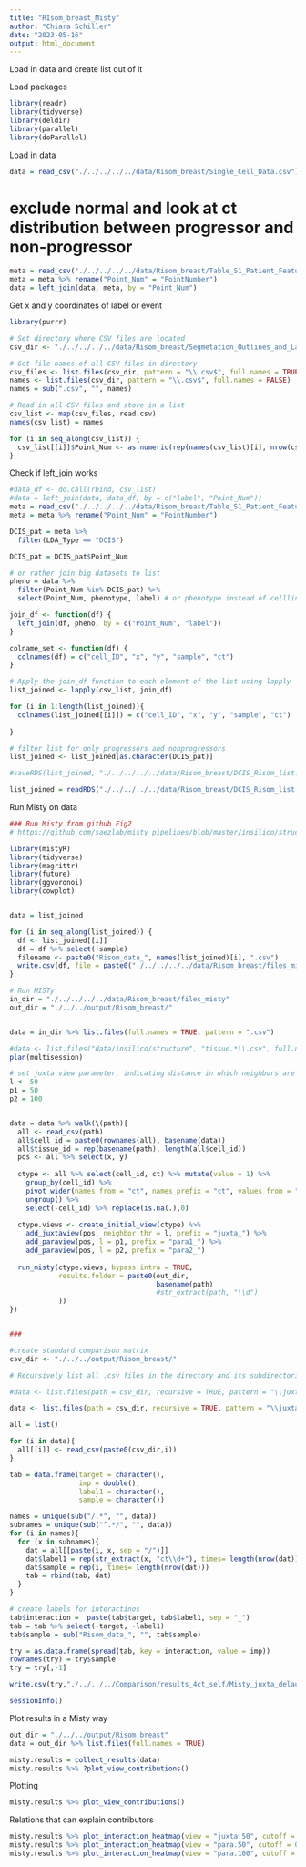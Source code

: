 ```yaml
---
title: "RIsom_breast_Misty"
author: "Chiara Schiller"
date: "2023-05-16"
output: html_document
---
```

Load in data and create list out of it

Load packages
```r
library(readr)
library(tidyverse)
library(deldir)
library(parallel)
library(doParallel)
```

Load in data
```r
data = read_csv("./../../../../data/Risom_breast/Single_Cell_Data.csv")
```
# exclude normal and look at ct distribution between progressor and non-progressor

```r
meta = read_csv("./../../../../data/Risom_breast/Table_S1_Patient_Feature_Table.csv")
meta = meta %>% rename("Point_Num" = "PointNumber")
data = left_join(data, meta, by = "Point_Num")

```
Get x and y coordinates of label or event
```r
library(purrr)

# Set directory where CSV files are located
csv_dir <- "./../../../../data/Risom_breast/Segmetation_Outlines_and_Labels_Mendeley/"

# Get file names of all CSV files in directory
csv_files <- list.files(csv_dir, pattern = "\\.csv$", full.names = TRUE)
names <- list.files(csv_dir, pattern = "\\.csv$", full.names = FALSE)
names = sub(".csv", "", names)

# Read in all CSV files and store in a list
csv_list <- map(csv_files, read.csv)
names(csv_list) = names

for (i in seq_along(csv_list)) {
  csv_list[[i]]$Point_Num <- as.numeric(rep(names(csv_list)[i], nrow(csv_list[[i]])))
}
```


Check if left_join works
```r
#data_df <- do.call(rbind, csv_list)
#data = left_join(data, data_df, by = c("label", "Point_Num"))
meta = read_csv("./../../../../data/Risom_breast/Table_S1_Patient_Feature_Table.csv")
meta = meta %>% rename("Point_Num" = "PointNumber")

DCIS_pat = meta %>% 
  filter(LDA_Type == "DCIS")

DCIS_pat = DCIS_pat$Point_Num

# or rather join big datasets to list
pheno = data %>% 
  filter(Point_Num %in% DCIS_pat) %>%
  select(Point_Num, phenotype, label) # or phenotype instead of celllineage

join_df <- function(df) {
  left_join(df, pheno, by = c("Point_Num", "label"))
}

colname_set <- function(df) {
  colnames(df) = c("cell_ID", "x", "y", "sample", "ct")
}

# Apply the join_df function to each element of the list using lapply
list_joined <- lapply(csv_list, join_df)

for (i in 1:length(list_joined)){
  colnames(list_joined[[i]]) = c("cell_ID", "x", "y", "sample", "ct")
  
}

# filter list for only progressors and nonprogressors
list_joined <- list_joined[as.character(DCIS_pat)]

#saveRDS(list_joined, "./../../../../data/Risom_breast/DCIS_Risom_list.rds")

list_joined = readRDS("./../../../../data/Risom_breast/DCIS_Risom_list.rds")
```



Run Misty on data
```r
### Run Misty from github Fig2
# https://github.com/saezlab/misty_pipelines/blob/master/insilico/structure_pipeline.R

library(mistyR)
library(tidyverse)
library(magrittr)
library(future)
library(ggvoronoi)
library(cowplot)


data = list_joined

for (i in seq_along(list_joined)) {
  df <- list_joined[[i]]
  df = df %>% select(!sample)
  filename <- paste0("Risom_data_", names(list_joined)[i], ".csv")
  write.csv(df, file = paste0("./../../../../data/Risom_breast/files_misty/", filename), row.names = TRUE)
}
```


```r
# Run MISTy
in_dir = "./../../../../data/Risom_breast/files_misty"
out_dir = "./../../output/Risom_breast/"


data = in_dir %>% list.files(full.names = TRUE, pattern = ".csv")

#data <- list.files("data/insilico/structure", "tissue.*\\.csv", full.names = TRUE)
plan(multisession)

# set juxta view parameter, indicating distance in which neighbors are still seen as neighbors
l <- 50
p1 = 50
p2 = 100


data = data %>% walk(\(path){
  all <- read_csv(path)
  all$cell_id = paste0(rownames(all), basename(data))
  all$tissue_id = rep(basename(path), length(all$cell_id))
  pos <- all %>% select(x, y)
  
  ctype <- all %>% select(cell_id, ct) %>% mutate(value = 1) %>%
    group_by(cell_id) %>%
    pivot_wider(names_from = "ct", names_prefix = "ct", values_from = "value") %>%
    ungroup() %>%
    select(-cell_id) %>% replace(is.na(.),0)
  
  ctype.views <- create_initial_view(ctype) %>%
    add_juxtaview(pos, neighbor.thr = l, prefix = "juxta_") %>%
    add_paraview(pos, l = p1, prefix = "para1_") %>%
    add_paraview(pos, l = p2, prefix = "para2_")
  
  run_misty(ctype.views, bypass.intra = TRUE,
            results.folder = paste0(out_dir, 
                                    basename(path)
                                    #str_extract(path, "\\d")
            ))
})


###

#create standard comparison matrix
csv_dir <- "./../../output/Risom_breast/"

# Recursively list all .csv files in the directory and its subdirectories

#data <- list.files(path = csv_dir, recursive = TRUE, pattern = "\\juxta.30.txt$")

data <- list.files(path = csv_dir, recursive = TRUE, pattern = "\\juxta.50.txt$")

all = list()

for (i in data){
  all[[i]] <- read_csv(paste0(csv_dir,i))
}

tab = data.frame(target = character(),
                 imp = double(),
                 label1 = character(),
                 sample = character())

names = unique(sub("/.*", "", data))
subnames = unique(sub("^.*/", "", data))
for (i in names){
  for (x in subnames){
    dat = all[[paste(i, x, sep = "/")]]
    dat$label1 = rep(str_extract(x, "ct\\d+"), times= length(nrow(dat)))
    dat$sample = rep(i, times= length(nrow(dat)))
    tab = rbind(tab, dat)
  }
}

# create labels for interactinos
tab$interaction =  paste(tab$target, tab$label1, sep = "_")
tab = tab %>% select(-target, -label1)
tab$sample = sub("Risom_data_", "", tab$sample)

try = as.data.frame(spread(tab, key = interaction, value = imp))
rownames(try) = try$sample
try = try[,-1]

write.csv(try,"./../../../Comparison/results_4ct_self/Misty_juxta_delaunay_4ct_self.csv")

sessionInfo()


```
Plot results in a Misty way

```r
out_dir = "./../../output/Risom_breast"
data = out_dir %>% list.files(full.names = TRUE)

misty.results = collect_results(data)
misty.results %>% ?plot_view_contributions()
```
Plotting
```r
misty.results %>% plot_view_contributions()
```

Relations that can explain contributors
```r
misty.results %>% plot_interaction_heatmap(view = "juxta.50", cutoff = 0.5)
misty.results %>% plot_interaction_heatmap(view = "para.50", cutoff = 0.5)
misty.results %>% plot_interaction_heatmap(view = "para.100", cutoff = 0.5)
```

